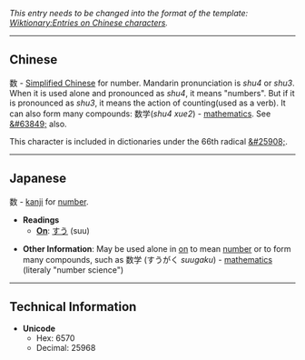 ''This entry needs to be changed into the format of the template: [[Wiktionary:Entries on Chinese characters]].''

----

== Chinese ==
数 - [[Simplified Chinese]] for number. Mandarin pronunciation is ''shu4'' or ''shu3''. When it is used alone and pronounced as ''shu4'', it means "numbers". But if it is pronounced as ''shu3'', it means the action of counting(used as a verb). It can also form many compounds: 数学(''shu4 xue2'') - [[mathematics]]. See [[&#63849;]] also.

This character is included in dictionaries under the 66th radical [[&#25908;]].

----

== Japanese ==

数 - [[kanji]] for [[number]].

*'''Readings'''
**'''[[On]]''': [[すう]] (suu)

*'''Other Information''': May be used alone in [[on]] to mean [[number]] or to form many compounds, such as 数学 (すうがく ''suugaku'') - [[mathematics]] (literaly "number science")

----

==Technical Information==
*'''Unicode'''
**Hex: 6570
**Decimal: 25968